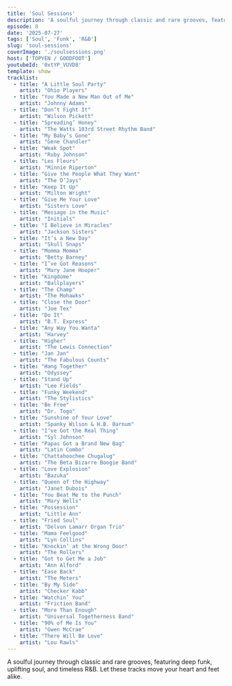 ```yaml
---
title: 'Soul Sessions'
description: 'A soulful journey through classic and rare grooves, featuring deep funk, uplifting soul, and timeless R&B. Let these tracks move your heart and feet alike.'
episode: 8
date: '2025-07-27'
tags: ['Soul', 'Funk', 'R&B']
slug: 'soul-sessions'
coverImage: './soulsessions.png'
host: ['TOPYEN / GOODFOOT']
youtubeId: '0xtYP_VUVD8'
template: show
tracklist:
  - title: "A Little Soul Party"
    artist: "Ohio Players"
  - title: "You Made a New Man Out of Me"
    artist: "Johnny Adams"
  - title: "Don’t Fight It"
    artist: "Wilson Pickett"
  - title: "Spreading’ Honey"
    artist: "The Watts 103rd Street Rhythm Band"
  - title: "My Baby’s Gone"
    artist: "Gene Chandler"
  - title: "Weak Spot"
    artist: "Ruby Johnson"
  - title: "Les Fleurs"
    artist: "Minnie Riperton"
  - title: "Give the People What They Want"
    artist: "The O’Jays"
  - title: "Keep It Up"
    artist: "Milton Wright"
  - title: "Give Me Your Love"
    artist: "Sisters Love"
  - title: "Message in the Music"
    artist: "Initials"
  - title: "I Believe in Miracles"
    artist: "Jackson Sisters"
  - title: "It’s a New Day"
    artist: "Skull Snaps"
  - title: "Momma Momma"
    artist: "Betty Barney"
  - title: "I’ve Got Reasons"
    artist: "Mary Jane Hooper"
  - title: "Kingdome"
    artist: "Ballplayers"
  - title: "The Champ"
    artist: "The Mohawks"
  - title: "Close the Door"
    artist: "Joe Tex"
  - title: "Do It"
    artist: "B.T. Express"
  - title: "Any Way You Wanta"
    artist: "Harvey"
  - title: "Higher"
    artist: "The Lewis Connection"
  - title: "Jan Jan"
    artist: "The Fabulous Counts"
  - title: "Hang Together"
    artist: "Odyssey"
  - title: "Stand Up"
    artist: "Lee Fields"
  - title: "Funky Weekend"
    artist: "The Stylistics"
  - title: "Be Free"
    artist: "Dr. Togo"
  - title: "Sunshine of Your Love"
    artist: "Spanky Wilson & H.B. Barnum"
  - title: "I’ve Got the Real Thing"
    artist: "Syl Johnson"
  - title: "Papas Got a Brand New Bag"
    artist: "Latin Combo"
  - title: "Chattahoochee Chugalug"
    artist: "The Beta Bizarre Boogie Band"
  - title: "Love Explosion"
    artist: "Bazuka"
  - title: "Queen of the Highway"
    artist: "Janet Dubois"
  - title: "You Beat Me to the Punch"
    artist: "Mary Wells"
  - title: "Possession"
    artist: "Little Ann"
  - title: "Fried Soul"
    artist: "Delvon Lamarr Organ Trio"
  - title: "Mama Feelgood"
    artist: "Lyn Collins"
  - title: "Knockin’ at the Wrong Door"
    artist: "The Rollers"
  - title: "Got to Get Me a Job"
    artist: "Ann Alford"
  - title: "Ease Back"
    artist: "The Meters"
  - title: "By My Side"
    artist: "Checker Kabb"
  - title: "Watchin’ You"
    artist: "Friction Band"
  - title: "More Than Enough"
    artist: "Universal Togetherness Band"
  - title: "90% of Me Is You"
    artist: "Gwen McCrae"
  - title: "There Will Be Love"
    artist: "Lou Rawls"
---
```


A soulful journey through classic and rare grooves, featuring deep funk, uplifting soul, and timeless R&B. Let these tracks move your heart and feet alike.
